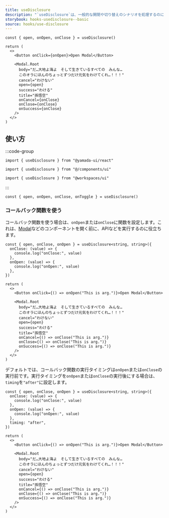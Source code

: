 ```yaml
---
title: useDisclosure
description: "`useDisclosure`は、一般的な開閉や切り替えのシナリオを処理するのに役立つカスタムフックです。`Modal`、`Dialog`、`Drawer`などのコンポーネントを制御するために使用できます。"
storybook: hooks-usedisclosure--basic
source: hooks/use-disclosure
---
```


```tsx preview functional client
const { open, onOpen, onClose } = useDisclosure()

return (
  <>
    <Button onClick={onOpen}>Open Modal</Button>

    <Modal.Root
      body="だ…大地よ海よ　そして生きているすべての　みんな…
      このオラにほんのちょっとずつだけ元気をわけてくれ…！！！"
      cancel="わけない"
      open={open}
      success="わける"
      title="孫悟空"
      onCancel={onClose}
      onClose={onClose}
      onSuccess={onClose}
    />
  </>
)
```

## 使い方

:::code-group

```tsx [package]
import { useDisclosure } from "@yamada-ui/react"
```

```tsx [alias]
import { useDisclosure } from "@/components/ui"
```

```tsx [monorepo]
import { useDisclosure } from "@workspaces/ui"
```

:::

```tsx
const { open, onOpen, onClose, onToggle } = useDisclosure()
```

### コールバック関数を使う

コールバック関数を使う場合は、`onOpen`または`onClose`に関数を設定します。これは、[Modal](./docs/components/modal)などのコンポーネントを開く前に、APIなどを実行するのに役立ちます。

```tsx preview functional client
const { open, onClose, onOpen } = useDisclosure<string, string>({
  onClose: (value) => {
    console.log("onClose:", value)
  },
  onOpen: (value) => {
    console.log("onOpen:", value)
  },
})

return (
  <>
    <Button onClick={() => onOpen("This is arg.")}>Open Modal</Button>

    <Modal.Root
      body="だ…大地よ海よ　そして生きているすべての　みんな…
      このオラにほんのちょっとずつだけ元気をわけてくれ…！！！"
      cancel="わけない"
      open={open}
      success="わける"
      title="孫悟空"
      onCancel={() => onClose("This is arg.")}
      onClose={() => onClose("This is arg.")}
      onSuccess={() => onClose("This is arg.")}
    />
  </>
)
```

デフォルトでは、コールバック関数の実行タイミングは`onOpen`または`onClose`の実行前です。実行タイミングを`onOpen`または`onClose`の実行後にする場合は、`timing`を`"after"`に設定します。

```tsx preview functional client
const { open, onClose, onOpen } = useDisclosure<string, string>({
  onClose: (value) => {
    console.log("onClose:", value)
  },
  onOpen: (value) => {
    console.log("onOpen:", value)
  },
  timing: "after",
})

return (
  <>
    <Button onClick={() => onOpen("This is arg.")}>Open Modal</Button>

    <Modal.Root
      body="だ…大地よ海よ　そして生きているすべての　みんな…
      このオラにほんのちょっとずつだけ元気をわけてくれ…！！！"
      cancel="わけない"
      open={open}
      success="わける"
      title="孫悟空"
      onCancel={() => onClose("This is arg.")}
      onClose={() => onClose("This is arg.")}
      onSuccess={() => onClose("This is arg.")}
    />
  </>
)
```
